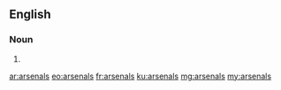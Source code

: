 ==English==

===Noun===
{{head|en|plural}}

# {{plural of|arsenal|lang=en|nocat=1}}

[[ar:arsenals]]
[[eo:arsenals]]
[[fr:arsenals]]
[[ku:arsenals]]
[[mg:arsenals]]
[[my:arsenals]]